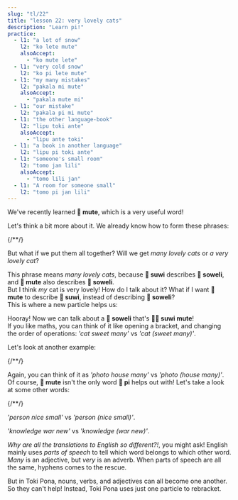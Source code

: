 ```yaml
---
slug: "tl/22"
title: "lesson 22: very lovely cats"
description: "Learn pi!"
practice:
  - l1: "a lot of snow"
    l2: "ko lete mute"
    alsoAccept:
      - "ko mute lete"
  - l1: "very cold snow"
    l2: "ko pi lete mute"
  - l1: "my many mistakes"
    l2: "pakala mi mute"
    alsoAccept:
      - "pakala mute mi"
  - l1: "our mistake"
    l2: "pakala pi mi mute"
  - l1: "the other language-book"
    l2: "lipu toki ante"
    alsoAccept:
      - "lipu ante toki"
  - l1: "a book in another language"
    l2: "lipu pi toki ante"
  - l1: "someone's small room"
    l2: "tomo jan lili"
    alsoAccept:
      - "tomo lili jan"
  - l1: "A room for someone small"
    l2: "tomo pi jan lili"
---
```



We've recently learned **󱤼 mute**, which is a very useful word!

Let's think a bit more about it. We already know how to form these phrases:

<List>
  {/*<Word sl="pi" m="" />*/}
  <Word sl="soweli suwi" m="a lovely cat" />
  <Word sl="soweli mute" m="many cats" />
  <Word sl="suwi mute" m="very lovely" />
</List>

But what if we put them all together? Will we get *many lovely cats* or *a very lovely cat*?

<List>
  <Word sl="soweli suwi mute" m="many lovely cats" />
</List>

This phrase means *many lovely cats*, because **󱥦 suwi** describes **󱥢 soweli**, and **󱤼 mute** also describes **󱥢 soweli**.  
But I think *my* cat is very lovely! How do I talk about it? What if I want **󱤼 mute** to describe **󱥦 suwi**, instead of describing **󱥢 soweli**?  
This is where a new particle helps us:

<List>
  <Word sl="pi" m="a particle that groups adjectives" />
  <Word sl="soweli pi suwi mute" m="a very lovely cat" />
</List>

Hooray! Now we can talk about a **󱥢 soweli** that's **󱥦󱤼 suwi mute**!  
If you like maths, you can think of it like opening a bracket, and changing the order of operations: *'cat sweet many'* vs *'cat (sweet many)'*.

Let's look at another example:

<List>
  {/*<Word sl="pi" m="" />*/}
  <Word sl="sitelen tomo" m="a photo of a house" />
  <Word sl="sitelen mute" m="photos" />
  <Word sl="tomo mute" m="houses" />
  <Word sl="sitelen tomo mute" m="photos of a house" />
  <Word sl="sitelen pi tomo mute" m="a photo of houses" />
</List>

Again, you can think of it as *'photo house many'* vs *'photo (house many)'*.  
Of course, **󱤼 mute** isn't the only word **󱥍 pi** helps out with! Let's take a look at some other words:

<List>
  {/*<Word sl="pi" m="" />*/}
  <Word sl="jan pona" m="a nice person" />
  <Word sl="jan lili" m="a small person" />
  <Word sl="pona lili" m="somewhat nice" />
  <Word sl="jan pona lili" m="a small nice person" />
  <Word sl="jan pi pona lili" m="a somewhat nice person" />
</List>

*'person nice small'* vs *'person (nice small)'*.

<List>
  <Word sl="sona utala" m="war knowledge" />
  <Word sl="sona sin" m="new knowledge" />
  <Word sl="utala sin" m="new war" />
  <Word sl="sona utala sin" m="new war-knowledge. the knowledge is recent." />
  <Word sl="sona pi utala sin" m="new-war knowledge. the war is recent." />
</List>

*'knowledge war new'* vs *'knowledge (war new)'*.

*Why are all the translations to English so different?!*, you might ask! English mainly uses *parts of speech* to tell which word belongs to which other word. *Many* is an adjective, but *very* is an adverb. When parts of speech are all the same, hyphens comes to the rescue.

But in Toki Pona, nouns, verbs, and adjectives can all become one another. So they can't help! Instead, Toki Pona uses just one particle to rebracket.

<Practice exercises={frontmatter.practice} client:load />
